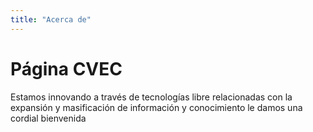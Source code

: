 ```yaml
---
title: "Acerca de"
---
```




# Página CVEC
Estamos innovando a través de tecnologías libre relacionadas con la expansión y masificación de información y conocimiento
le damos una cordial bienvenida